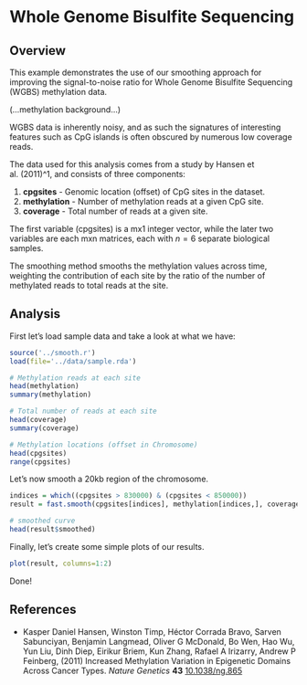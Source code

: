 Whole Genome Bisulfite Sequencing
=================================

Overview
--------
This example demonstrates the use of our smoothing approach for improving the
signal-to-noise ratio for Whole Genome Bisulfite Sequencing (WGBS) methylation
data.

(...methylation background...)

WGBS data is inherently noisy, and as such the signatures of interesting
features such as CpG islands is often obscured by numerous low coverage
reads.

The data used for this analysis comes from a study by Hansen et al. (2011)^1,
and consists of three components:

1. **cpgsites** - Genomic location (offset) of CpG sites in the dataset.
2. **methylation** - Number of methylation reads at a given CpG site.
3. **coverage** - Total number of reads at a given site.

The first variable (cpgsites) is a mx1 integer vector, while the later two
variables are each mxn matrices, each with $n = 6$ separate biological samples.

The smoothing method smooths the methylation values across time, weighting
the contribution of each site by the ratio of the number of methylated reads
to total reads at the site.

Analysis
--------
First let's load sample data and take a look at what we have:
```r
source('../smooth.r')
load(file='../data/sample.rda')

# Methylation reads at each site
head(methylation)
summary(methylation)

# Total number of reads at each site
head(coverage)
summary(coverage)

# Methylation locations (offset in Chromosome)
head(cpgsites)
range(cpgsites)
```

Let's now smooth a 20kb region of the chromosome.
```r
indices = which((cpgsites > 830000) & (cpgsites < 850000))
result = fast.smooth(cpgsites[indices], methylation[indices,], coverage[indices,], sigma_d=250)

# smoothed curve
head(result$smoothed)
```

Finally, let's create some simple plots of our results.

```r
plot(result, columns=1:2)
```

Done!

References
----------
- Kasper Daniel Hansen, Winston Timp, Héctor Corrada Bravo, Sarven Sabunciyan, Benjamin Langmead, Oliver G McDonald, Bo Wen, Hao Wu, Yun Liu, Dinh Diep, Eirikur Briem, Kun Zhang, Rafael A Irizarry, Andrew P Feinberg,   (2011) Increased Methylation Variation in Epigenetic Domains Across Cancer Types.  *Nature Genetics*  **43**  [10.1038/ng.865](http://dx.doi.org/10.1038/ng.865)

